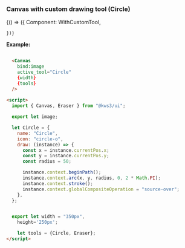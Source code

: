 
<Version />

<Meta  title="Canvas/Examples" />


### Canvas with custom drawing tool (Circle)


  <Story name="With Custom Tool">
    {() => ({
      Component: WithCustomTool,
    
    })}
  </Story>


**Example:**

```html

  <Canvas
    bind:image
    active_tool="Circle"
    {width}
    {tools}
  />
    
<script>
  import { Canvas, Eraser } from "@kws3/ui";

  export let image;

  let Circle = {
    name: "Circle",
    icon: "circle-o",
    draw: (instance) => {
      const x = instance.currentPos.x;
      const y = instance.currentPos.y;
      const radius = 50;

      instance.context.beginPath();
      instance.context.arc(x, y, radius, 0, 2 * Math.PI);
      instance.context.stroke();
      instance.context.globalCompositeOperation = "source-over";
    },
  };


  export let width = "350px",
    height='250px';

    let tools = {Circle, Eraser};
</script>
```

